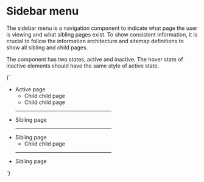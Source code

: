 
<Meta title="Patterns/Sidebar menu" />

# Sidebar menu

The sidebar menu is a navigation component to indicate what page the user is viewing and what sibling pages exist. To show consistent information, it is crucial to follow the information architecture and sitemap definitions to show all sibling and child pages.

The component has two states, active and inactive. The hover state of inactive elements should have the same style of active state.

<Preview>
  <Story name="Default" parameters={{
    design: figmaConfig('6990%3A11')
  }}>{`
    <style>
      .side-navigation-container {
        max-width: 276px;
      }
    </style>
    <aside class="menu side-navigation side-navigation-container">
      <ul class="menu-list">
        <li>
          <a class="is-active link">Active page</a>
          <ul>
            <li><a class="link"><i class="icon circle-filled"></i>Child child page</a></li>
            <li><a class="link"><i class="icon circle-filled"></i>Child child page</a></li>
          </ul>
        </li>
        <hr class="divider">
        <li><a class="link">Sibling page</a></li>
        <hr class="divider">
        <li>
          <a class="link">Sibling page</a>
          <ul>
            <li><a class="link"><i class="icon circle-filled"></i>Child child page</a></li>
          </ul>
        </li>
        <hr class="divider">
        <li><a class="link">Sibling page</a></li>
      </ul>
    </aside>
  `}</Story>
</Preview>
